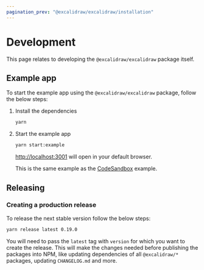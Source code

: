 ```yaml
---
pagination_prev: "@excalidraw/excalidraw/installation"
---
```


# Development

This page relates to developing the `@excalidraw/excalidraw` package itself.

## Example app

To start the example app using the `@excalidraw/excalidraw` package, follow the below steps:

1. Install the dependencies

   ```bash
   yarn
   ```

2. Start the example app

   ```bash
   yarn start:example
   ```

   [http://localhost:3001](http://localhost:3001) will open in your default browser.
   
   This is the same example as the [CodeSandbox](https://codesandbox.io/p/sandbox/github/excalidraw/excalidraw/tree/master/examples/with-script-in-browser) example.

## Releasing

### Creating a production release

To release the next stable version follow the below steps:

```bash
yarn release latest 0.19.0
```

You will need to pass the `latest` tag with `version` for which you want to create the release. This will make the changes needed before publishing the packages into NPM, like updating dependencies of all `@excalidraw/*` packages, updating `CHANGELOG.md` and more.
